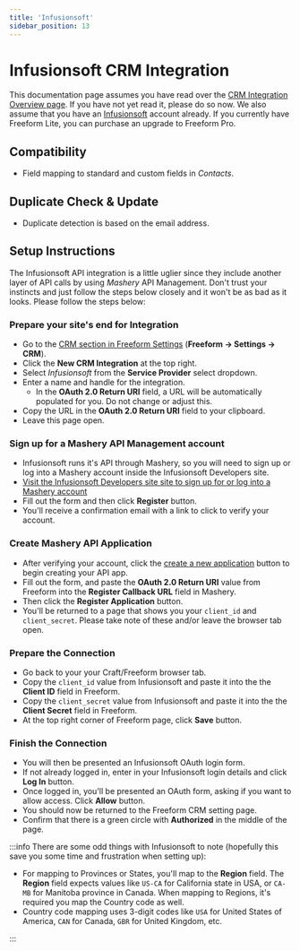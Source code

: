 ```yaml
---
title: 'Infusionsoft'
sidebar_position: 13
---
```



# Infusionsoft CRM Integration<Badge type="pro" text="Pro" />

This documentation page assumes you have read over the [CRM Integration Overview page](./index.mdx#crm). If you have not yet read it, please do so now. We also assume that you have an [Infusionsoft](https://keap.com/infusionsoft) account already. If you currently have Freeform Lite, you can purchase an upgrade to Freeform Pro.

## Compatibility

- Field mapping to standard and custom fields in _Contacts_.

## Duplicate Check & Update

- Duplicate detection is based on the email address.

## Setup Instructions

The Infusionsoft API integration is a little uglier since they include another layer of API calls by using _Mashery_ API Management. Don't trust your instincts and just follow the steps below closely and it won't be as bad as it looks. Please follow the steps below:

<VerticalStepWrapper>

<StepMarkdown>

### Prepare your site's end for Integration

- Go to the [CRM section in Freeform Settings](../configuration/settings.mdx#crm) (**Freeform → Settings → CRM**).
- Click the **New CRM Integration** at the top right.
- Select _Infusionsoft_ from the **Service Provider** select dropdown.
- Enter a name and handle for the integration.
  - In the **OAuth 2.0 Return URI** field, a URL will be automatically populated for you. Do not change or adjust this.
- Copy the URL in the **OAuth 2.0 Return URI** field to your clipboard.
- Leave this page open.

</StepMarkdown>

<StepMarkdown>

### Sign up for a Mashery API Management account

- Infusionsoft runs it's API through Mashery, so you will need to sign up or log into a Mashery account inside the Infusionsoft Developers site.
- [Visit the Infusionsoft Developers site site to sign up for or log into a Mashery account](https://keys.developer.infusionsoft.com/apps/myapps)
- Fill out the form and then click **Register** button.
- You'll receive a confirmation email with a link to click to verify your account.

</StepMarkdown>

<StepMarkdown>

### Create Mashery API Application

- After verifying your account, click the [create a new application](https://keys.developer.infusionsoft.com/apps/register) button to begin creating your API app.
- Fill out the form, and paste the **OAuth 2.0 Return URI** value from Freeform into the **Register Callback URL** field in Mashery.
- Then click the **Register Application** button.
- You'll be returned to a page that shows you your `client_id` and `client_secret`. Please take note of these and/or leave the browser tab open.

</StepMarkdown>

<StepMarkdown>

### Prepare the Connection

- Go back to your your Craft/Freeform browser tab.
- Copy the `client_id` value from Infusionsoft and paste it into the the **Client ID** field in Freeform.
- Copy the `client_secret` value from Infusionsoft and paste it into the the **Client Secret** field in Freeform.
- At the top right corner of Freeform page, click **Save** button.

</StepMarkdown>

<StepMarkdown>

### Finish the Connection

- You will then be presented an Infusionsoft OAuth login form.
- If not already logged in, enter in your Infusionsoft login details and click **Log In** button.
- Once logged in, you'll be presented an OAuth form, asking if you want to allow access. Click **Allow** button.
- You should now be returned to the Freeform CRM setting page.
- Confirm that there is a green circle with **Authorized** in the middle of the page.

</StepMarkdown>

</VerticalStepWrapper>

:::info
There are some odd things with Infusionsoft to note (hopefully this save you some time and frustration when setting up):

- For mapping to Provinces or States, you'll map to the **Region** field. The **Region** field expects values like `US-CA` for California state in USA, or `CA-MB` for Manitoba province in Canada. When mapping to Regions, it's required you map the Country code as well.
- Country code mapping uses 3-digit codes like `USA` for United States of America, `CAN` for Canada, `GBR` for United Kingdom, etc.

:::
